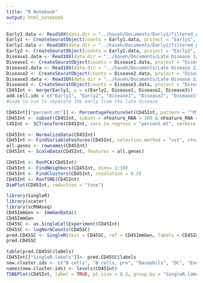 ```yaml
---
title: "R Notebook"
output: html_notebook
---
```



```r
Early1.data <- Read10X(data.dir = "../kaveh/Documents/Early1/filtered_gene_bc_matrices/mm10/")
Early1 <- CreateSeuratObject(counts = Early1.data, project = "Early1", min.cells = 3, min.features = 200)
Early2.data <- Read10X(data.dir = "../kaveh/Documents/Early2/filtered_gene_bc_matrices/mm10/")
Early2 <- CreateSeuratObject(counts = Early2.data, project = "Early2", min.cells = 3, min.features = 200)
Disease1.data <- Read10X(data.dir = "../kaveh/Documents/Late Disease 1/filtered_gene_bc_matrices/mm10/")
Disease1 <- CreateSeuratObject(counts = Disease1.data, project = "Disease1", min.cells = 3, min.features = 200)
Disease2.data <- Read10X(data.dir = "../kaveh/Documents/Late Disease 2/filtered_gene_bc_matrices/mm10/")
Disease2 <- CreateSeuratObject(counts = Disease2.data, project = "Disease2", min.cells = 3, min.features = 200)
Disease3.data <- Read10X(data.dir = "../kaveh/Documents/Late Disease 3/filtered_gene_bc_matrices/mm10/")
Disease3 <- CreateSeuratObject(counts = Disease3.data, project = "Disease3", min.cells = 3, min.features = 200)
CD45Int <- merge(Early1, y = c(Early2, Disease1, Disease2, Disease3))
add.cell.ids = c("Early1", "Early2", "Disease1", "Disease2", "Disease3")
#Code to run to separate the early from the late disease 

```

```r
CD45Int[["percent.mt"]] <- PercentageFeatureSet(CD45Int, pattern = "^MT-")
CD45Int <- subset(CD45Int, subset = nFeature_RNA > 200 & nFeature_RNA < 2500 & percent.mt < 5)
C45Int <- SCTransform(CD45Int, vars.to.regress = "percent.mt", verbose = FALSE)
```


```r
CD45Int <- NormalizeData(CD45Int)
CD45Int <- FindVariableFeatures(CD45Int, selection.method = "vst", nfeatures = 2000)
all.genes <- rownames(CD45Int)
CD45Int <- ScaleData(CD45Int, features = all.genes)
```

```r
CD45Int <- RunPCA(CD45Int)
CD45Int <- FindNeighbors(CD45Int, dims= 1:10)
CD45Int <- FindClusters(CD45Int, resolution = 0.5)
CD45Int <- RunTSNE(CD45Int)
DimPlot(CD45Int, reduction = "tsne")


```

```r
library(SingleR)
library(scater)
library(scRNAseq)
CD45ImmGen <- ImmGenData()
CD45ImmGen
CD45SC <- as.SingleCellExperiment(CD45Int)
CD45SC <- logNormCounts(CD45SC)
pred.CD45SC <- SingleR(test = CD45SC, ref = CD45ImmGen, labels = CD45ImmGen$label.main)
pred.CD45SC
```

```r
table(pred.CD45SC$labels)
CD45Int[["SingleR.labels"]]<- pred.CD45SC$labels
new.cluster.ids <- c("B cells", "B cells, pro", "Basophils", "DC", "Endothelial cells", "Eosinophils", "Epithelial cells", "Fibroblasts", "ILC", "Macrophages", "Mast cells", "Microglia", "Monocytes", "Neutrophils", "NK cells", "NKT", "Stem cells", "Stromal cells", "T cells", "Tgd" )
names(new.cluster.ids) <- levels(CD45Int)
TSNEPlot(CD45Int, label = TRUE, pt.size = 0.5, group.by = "SingleR.labels") + NoLegend()
```

